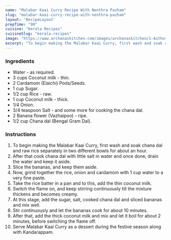 ---
name: "Malabar Kaai Curry Recipe With Nenthra Pazham"
slug: "malabar-kaai-curry-recipe-with-nenthra-pazham"
layout: 'RecipeLayout'
prepTime: "90"
cuisine: "Kerala Recipes"
cuisineSlug: "kerala-recipes"
image: "https://www.archanaskitchen.com/images/archanaskitchen/1-Author/feminasherif-yahoo.com/Kaai_Curry.jpg"
excerpt: "To begin making the Malabar Kaai Curry, first wash and soak chana dal and raw rice separately in two different bowls for about an hour"
---

### Ingredients

- Water - as required.
- 3 cups Coconut milk - thin.
- 2 Cardamom (Elaichi) Pods/Seeds.
- 1 cup Sugar.
- 1/2 cup Rice - raw.
- 1 cup Coconut milk - thick.
- 1/4 Onion.
- 3/4 teaspoon Salt - and some more for cooking the chana dal.
- 2 Banana flower (Vazhaipoo) - ripe.
- 1/2 cup Chana dal (Bengal Gram Dal).

### Instructions

1. To begin making the Malabar Kaai Curry, first wash and soak chana dal and raw rice separately in two different bowls for about an hour.
1. After that cook chana dal with little salt in water and once done, drain the water and keep it aside.
1. Slice the bananas, and keep them aside.
1. Now, grind together the rice, onion and cardamom with 1 cup water to a very fine paste.
1. Take the rice batter in a pan and to this, add the thin coconut milk.
1. Switch the flame on, and keep stirring continuously till the mixture thickens and becomes creamy.
1. At this stage, add the sugar, salt, cooked chana dal and sliced bananas and mix well.
1. Stir continuously and let the bananas cook for about 10 minutes.
1. After that, add the thick coconut milk and mix and let it boil for about 2 minutes, before switching the flame off.
1. Serve Malabar Kaai Curry as a dessert during the festive season along with Kandarappam.
